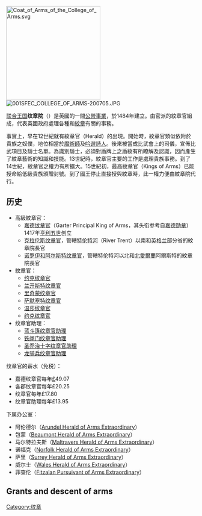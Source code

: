 {{Link style|time=2015-12-12T04:12:46+00:00}}
[[File:Coat_of_Arms_of_the_College_of_Arms.svg|250px]]
[[File:001SFEC_COLLEGE_OF_ARMS-200705.JPG|thumb]]

[[联合王国|联合王国]]'''纹章院'''（{{lang-en|College of Arms}}）是英國的一間[[公營事業|公營事業]]，於1484年建立。由官派的紋章官組成，代表英國政府處理各種和[[紋章|紋章]]有關的事務。

事實上，早在12世紀就有紋章官（Herald）的出現。開始時，紋章官類似依附於貴族之奴僕，地位相當於[[魔術師|魔術師]]及[[吟遊詩人|吟遊詩人]]。後來被當成比武會上的司儀，宣佈比武項目及騎士名單。為識別騎士，必須對盾牌上之盾紋有所瞭解及認識，因而產生了紋章藝術的知識和技能。13世紀時，紋章官主要的工作是處理貴族事務。到了14世紀，紋章官之權力有所擴大。15世紀初，最高紋章官（Kings of Arms）已能授命給低級貴族頒贈封號。到了國王停止直接授與紋章時，此一權力便由紋章院代行。

== 历史 ==
* 高級紋章官：
** [[嘉德纹章官|嘉德纹章官]]（Garter Principal King of Arms，其头衔参考自[[嘉德勋章|嘉德勋章]]）1417年[[亨利五世_(英格兰)|亨利五世]]创立
** [[克拉伦斯纹章官|克拉伦斯纹章官]]，管轄[[特伦特河|特伦特河]]（River Trent）以南和[[英格兰|英格兰]]部分省的紋章院長官 
** [[诺罗伊和阿尔斯特纹章官|诺罗伊和阿尔斯特纹章官]]，管轄特伦特河以北和[[北愛爾蘭|北愛爾蘭]]阿爾斯特的紋章院長官 
* 紋章官：
** [[约克纹章官|约克纹章官]]
** [[兰开斯特纹章官|兰开斯特纹章官]]
** [[里奇蒙纹章官|里奇蒙纹章官]]
** [[萨默塞特纹章官|萨默塞特纹章官]]
** [[温莎纹章官|温莎纹章官]]
** [[约克纹章官|约克纹章官]]
* 纹章官助理：
** [[蓝斗篷纹章官助理|蓝斗篷纹章官助理]]
** [[铁闸门纹章官助理|铁闸门纹章官助理]]
** [[圣乔治十字纹章官助理|圣乔治十字纹章官助理]]
** [[龙骑兵纹章官助理|龙骑兵纹章官助理]]

纹章官的薪水（免税）：
* 嘉德纹章官每年[[英镑|£]]49.07
* 各郡纹章官每年£20.25
* 纹章官每年£17.80
* 纹章官助理每年£13.95

下属办公室：
* 阿伦德尔（[[:en:Arundel_Herald_Extraordinary|Arundel Herald of Arms Extraordinary]]）
* 包蒙（[[:en:Beaumont_Herald_Extraordinary|Beaumont Herald of Arms Extraordinary]]）
* 马尔特拉夫斯（[[:en:Maltravers_Herald_Extraordinary|Maltravers Herald of Arms Extraordinary]]） 
* 诺福克（[[:en:Norfolk_Herald_Extraordinary|Norfolk Herald of Arms Extraordinary]]）
* 萨里（[[:en:Surrey_Herald_Extraordinary|Surrey Herald of Arms Extraordinary]]）
* 威尔士（[[:en:Wales_Herald_Extraordinary|Wales Herald of Arms Extraordinary]]）
* 菲查伦（[[:en:Fitzalan_Pursuivant_Extraordinary|Fitzalan Pursuivant of Arms Extraordinary]]）

== Grants and descent of arms ==

[[Category:纹章|Category:纹章]]
